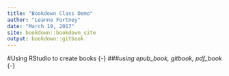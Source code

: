 ```yaml
---
title: "Bookdown Class Demo"
author: "Leanne Fortney"
date: "March 19, 2017"
site: bookdown::bookdown_site
output: bookdown::gitbook
---
```


#Using RStudio to create books {-}
###*using epub_book, gitbook, pdf_book* {-}
